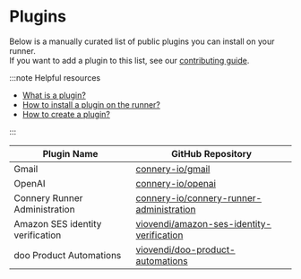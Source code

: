 # Plugins

Below is a manually curated list of public plugins you can install on your runner.<br/>
If you want to add a plugin to this list, see our [contributing guide](https://github.com/connery-io/connery/blob/main/CONTRIBUTING.md).

:::note Helpful resources

- [What is a plugin?](/docs/introduction/core-concepts#plugin)
- [How to install a plugin on the runner?](/docs/quick-start/install-plugin-on-the-runner)
- [How to create a plugin?](/docs/guides/create-plugin)

:::

| Plugin Name                      | GitHub Repository                                                                                         |
| -------------------------------- | --------------------------------------------------------------------------------------------------------- |
| Gmail                            | [connery-io/gmail](https://github.com/connery-io/gmail)                                                   |
| OpenAI                           | [connery-io/openai](https://github.com/connery-io/openai)                                                 |
| Connery Runner Administration    | [connery-io/connery-runner-administration](https://github.com/connery-io/connery-runner-administration)   |
| Amazon SES identity verification | [viovendi/amazon-ses-identity-verification](https://github.com/viovendi/amazon-ses-identity-verification) |
| doo Product Automations          | [viovendi/doo-product-automations](https://github.com/viovendi/doo-product-automations)                   |

